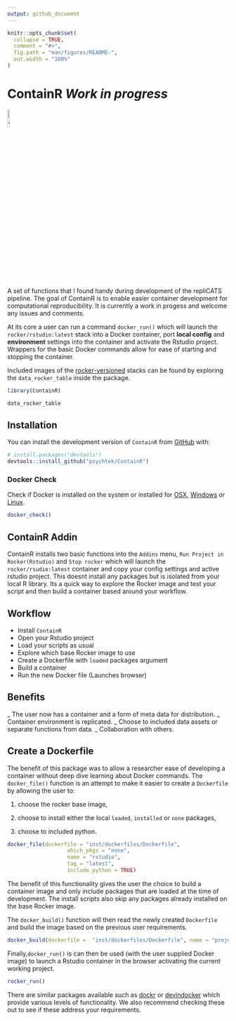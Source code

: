```yaml
---
output: github_document
---
```


<!-- README.md is generated from README.Rmd. Please edit that file -->

```r
knitr::opts_chunk$set(
  collapse = TRUE,
  comment = "#>",
  fig.path = "man/figures/README-",
  out.width = "100%"
)
```

# ContainR *Work in progress*
<img src="inst/figures/ContainR.png" alt="Alt text" width="10%"/>
<!-- badges: start -->
<!-- badges: end -->

A set of functions that I found handy during development of the repliCATS pipeline. The goal of ContainR is to enable easier container development for computational reproducibility. It is currently a work in progess and welcome any issues and comments. 

At its core a user can run a command `docker_run()` which will launch the `rocker/rstudio:latest` stack into a Docker container, port **local config** and **environment** settings into the container and activate the Rstudio project. Wrappers for the basic Docker commands allow for ease of starting and stopping the container. 

Included images of the [rocker-versioned](https://github.com/rocker-org/rocker-versioned2) stacks can be found by exploring the `data_rocker_table` inside the package. 

```r
library(ContainR)

data_rocker_table
```


## Installation

You can install the development version of `ContainR` from [GitHub](https://github.com/) with:

``` r
# install.packages("devtools")
devtools::install_github("psychtek/ContainR")
```

### Docker Check 
Check if Docker is installed on the system or installed for [OSX](https://docs.docker.com/desktop/install/mac-install/), [Windows](https://docs.docker.com/desktop/install/windows-install/) or [Linux](https://docs.docker.com/engine/install/). 

```r
docker_check()
```

## ContainR Addin

ContainR installs two basic functions into the `Addins` menu, `Run Project in Rocker(Rstudio)` and `Stop rocker` which will launch the `rocker/rsudio:latest` container and copy your config settings and active rstudio project. This doesnt install any packages but is isolated from your local R library. Its a quick way to explore the Rocker image and test your script and then build a container based around your workflow. 

## Workflow 

- Install `ContainR`
- Open your Rstudio project 
- Load your scripts as usual
- Explore which base Rocker image to use
- Create a Dockerfile with `loaded` packages argument 
- Build a container 
- Run the new Docker file (Launches browser)

## Benefits

_ The user now has a container and a form of meta data for distribution. 
_ Container environment is replicated. 
_ Choose to included data assets or separate functions from data. 
_ Collaboration with others. 

## Create a Dockerfile 

The benefit of this package was to allow a researcher ease of developing a container without deep dive learning about Docker commands. The `docker_file()` function is an attempt to make it easier to create a `Dockerfile` by allowing the user to: 

1) choose the rocker base image, 

2) choose to install either the local `loaded`, `installed` or `none` packages, 

3) choose to included python. 

```r
docker_file(dockerfile = "inst/dockerfiles/Dockerfile",
                   which_pkgs = "none",
                   name = "rstudio",
                   tag = "latest",
                   include_python = TRUE)

```

The benefit of this functionality gives the user the choice to build a container image and only include
packages that are loaded at the time of development. The install scripts also skip any packages already installed on the base Rocker image. 

The `docker_build()` function will then read the newly created `Dockerfile` and build the image based on the previous user requirements. 

```r
docker_build(dockerfile =  "inst/dockerfiles/Dockerfile", name = "projectname")
```

Finally,`docker_run()` is can then be used (with the user supplied Docker image) to launch a Rstudio container in the browser activating the current working project. 

```r
rocker_run()

```

There are similar packages available such as [dockr](https://github.com/smaakage85/dockr) or [devindocker](https://github.com/ThinkR-open/devindocker) which provide various levels of functionality. We also recommend checking these out to see if these address your requirements. 
